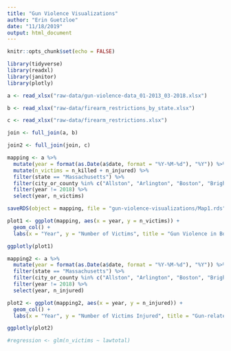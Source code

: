 ```yaml
---
title: "Gun Violence Visualizations"
author: "Erin Guetzloe"
date: "11/18/2019"
output: html_document
---
```


```r
knitr::opts_chunk$set(echo = FALSE)

library(tidyverse)
library(readxl)
library(janitor)
library(plotly)

a <- read_xlsx("raw-data/gun-violence-data_01-2013_03-2018.xlsx")

b <- read_xlsx("raw-data/firearm_restrictions_by_state.xlsx")

c <- read_xlsx("raw-data/firearm_restrictions.xlsx")

join <- full_join(a, b)

join2 <- full_join(join, c)

```

```r

mapping <- a %>%
  mutate(year = format(as.Date(a$date, format = "%Y-%M-%d"), "%Y")) %>%
  mutate(n_victims = n_killed + n_injured) %>%
  filter(state == "Massachusetts") %>%
  filter(city_or_county %in% c("Allston", "Arlington", "Boston", "Brighton", "Brookline", "Cambridge", "Cambridge (Cambridgeport)", "Charlestown", "Dorchester", "Dorchester Center", "Hyde Park", "Malden", "Mattapan", "Medford", "Roslindale", "Roxbury", "Somerville", "South Boston", "Watertown", "West Roxbury")) %>%
  filter(year != 2018) %>%
  select(year, n_victims)

saveRDS(object = mapping, file = "gun-violence-visualizations/Map1.rds")

plot1 <- ggplot(mapping, aes(x = year, y = n_victims)) +
  geom_col() +
  labs(x = "Year", y = "Number of Victims", title = "Gun Violence in Boston and the Greater Boston Area", caption = "2018 data not included because it only extends from January through March of 2018.")

ggplotly(plot1)

```

```r

mapping2 <- a %>%
  mutate(year = format(as.Date(a$date, format = "%Y-%M-%d"), "%Y")) %>%
  filter(state == "Massachusetts") %>%
  filter(city_or_county %in% c("Allston", "Arlington", "Boston", "Brighton", "Brookline", "Cambridge", "Cambridge (Cambridgeport)", "Charlestown", "Dorchester", "Dorchester Center", "Hyde Park", "Malden", "Mattapan", "Medford", "Roslindale", "Roxbury", "Somerville", "South Boston", "Watertown", "West Roxbury")) %>%
  filter(year != 2018) %>%
  select(year, n_injured)

plot2 <- ggplot(mapping2, aes(x = year, y = n_injured)) +
  geom_col() +
  labs(x = "Year", y = "Number of Victims Injured", title = "Gun-related Injuries in Boston and the Greater Boston Area")

ggplotly(plot2)

```

```r

#regression <- glm(n_victims ~ lawtotal)

```

